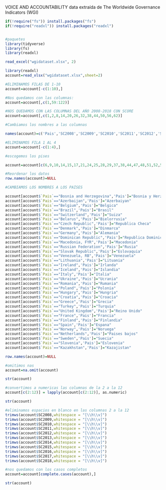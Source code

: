 VOICE AND ACCOUNTABILITY
 data extraída de The Worldwide Governance Indicators (WGI)
 
 
```r
if(!require("fs")) install.packages("fs")
if(!require("readxl")) install.packages("readxl")


#paquetes
library(tidyverse)
library(fs)
library(readxl)
```
 
 
```r
read_excel("wgidataset.xlsx", 2)
```

```r
library(readxl)
account=read_xlsx("wgidataset.xlsx",sheet=2)
```

```r
#ELIMINAMOS FILAS DE 1-10
account=account[-c(1:10),]
```

```r
#Nos quedamos con las columnas:
account=account[,c(1,59:122)] 
```
```r
#NOS QUEDAMOS CON LAS COLUMNAS DEL AÑO 2008-2018 CON SCORE
account=account[,c(1,2,8,14,20,26,32,38,44,50,56,62)] 
```
```r
#Cambiamos los nombres a las columnas

names(account)=c('Pais','SC2008','SC2009','SC2010','SC2011','SC2012','SC2013','SC2014','SC2015','SC2016','SC2017','SC2018')
```

```r
#ELIMINAMOS FILA 1 AL 4
account=account[-c(1:4),]
```

```r
#escogemos los pises

account=account[c(6,9,10,14,15,17,21,24,25,28,29,37,38,44,47,48,51,52,55,56,58,61,62,64,66,69,70,76,79,84,85,86,87,90,93,95,99,115,122,125,127,129,132,142,144,145,151,153,156,159,160,163,164,173,178,179,180,193,198,199,203),]


```
```r
#Reordenar los datos
row.names(account)=NULL
```
```r
#CAMBIAMOS LOS NOMBRES A LOS PAÍSES

account[account$`Pais`=="Bosnia and Herzegovina",'Pais']="Bosnia y Herzegovina"
account[account$`Pais`=="Azerbaijan",'Pais']="Azerbaiyan"
account[account$`Pais`=="Belgium",'Pais']="Belgica"
account[account$`Pais`=="Brazil",'Pais']="Brasil"
account[account$`Pais`=="Switzerland",'Pais']="Suiza"
account[account$`Pais`=="Belarus",'Pais']="Bielorrusia"
account[account$`Pais`=="Czech Republic",'Pais']="Republica Checa"
account[account$`Pais`=="Denmark",'Pais']="Dinmarca"
account[account$`Pais`=="Germany",'Pais']="Alemania"
account[account$`Pais`=="Dominican Republic",'Pais']="Republica Dominicana"
account[account$`Pais`=="Macedonia, FYR",'Pais']="Macedonia"
account[account$`Pais`=="Russian Federation",'Pais']="Rusia"
account[account$`Pais`=="Slovak Republic",'Pais']="Eslovaquia"
account[account$`Pais`=="Venezuela, RB",'Pais']="Venezuela"
account[account$`Pais`=="Lithuania",'Pais']="Lituania"
account[account$`Pais`=="Ireland",'Pais']="Irlanda"
account[account$`Pais`=="Iceland",'Pais']="Islandia"
account[account$`Pais`=="Italy",'Pais']="Italia"
account[account$`Pais`=="Ukraine",'Pais']="Ucrania"
account[account$`Pais`=="Romania",'Pais']="Rumania"
account[account$`Pais`=="Poland",'Pais']="Polonia"
account[account$`Pais`=="Hungary",'Pais']="Hungria"
account[account$`Pais`=="Croatia",'Pais']="Croacia"
account[account$`Pais`=="Greece",'Pais']="Grecia"
account[account$`Pais`=="Turkey",'Pais']="Turquia"
account[account$`Pais`=="United Kingdom",'Pais']="Reino Unido"
account[account$`Pais`=="France",'Pais']="Francia"
account[account$`Pais`=="Finland",'Pais']="Finlandia"
account[account$`Pais`=="Spain",'Pais']="Espana"
account[account$`Pais`=="Norway",'Pais']="Noruega"
account[account$`Pais`=="Netherlands",'Pais']="Paises bajos"
account[account$`Pais`=="Sweden",'Pais']="Suecia"
account[account$`Pais`=="Slovenia",'Pais']="Eslovenia"
account[account$`Pais`=="Kazakhstan",'Pais']="Kazajistan"
```

```r
row.names(account)=NULL
```

```r
#omitimos nas
account=na.omit(account)
```

```r
str(account)
```
```r
#convertimos a numericas las columnas de la 2 a la 12
account[c(2:12)] = lapply(account[c(2:12)], as.numeric)
```
```r
str(account)
```

```r
#eliminamos espacios en blanco en las columnas 2 a la 12
trimws(account$SC2008,whitespace = "[\\h\\v]")
trimws(account$SC2009,whitespace = "[\\h\\v]")
trimws(account$SC2010,whitespace = "[\\h\\v]")
trimws(account$SC2011,whitespace = "[\\h\\v]")
trimws(account$SC2012,whitespace = "[\\h\\v]")
trimws(account$SC2013,whitespace = "[\\h\\v]")
trimws(account$SC2014,whitespace = "[\\h\\v]")
trimws(account$SC2015,whitespace = "[\\h\\v]")
trimws(account$SC2016,whitespace = "[\\h\\v]")
trimws(account$SC2017,whitespace = "[\\h\\v]")
trimws(account$SC2018,whitespace = "[\\h\\v]")

```

```r
#nos quedamos con los casos completos
account=account[complete.cases(account),]
```


```r
str(account)
```

